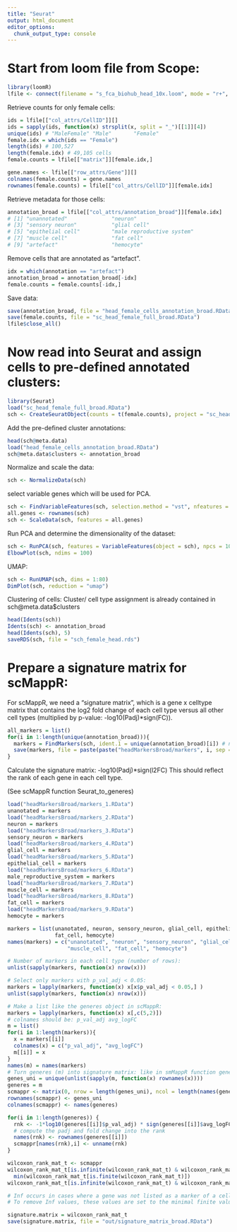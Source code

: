 ---
title: "Seurat"
output: html_document
editor_options: 
  chunk_output_type: console
---

# Start from loom file from Scope:

```{r}
library(loomR)
lfile <- connect(filename = "s_fca_biohub_head_10x.loom", mode = "r+", skip.validate = T)
```

Retrieve counts for only female cells:

```{r}
ids = lfile[["col_attrs/CellID"]][]
ids = sapply(ids, function(x) strsplit(x, split = "_")[[1]][4])
unique(ids) # "MaleFemale" "Male"       "Female" 
female.idx = which(ids == "Female")
length(ids) # 100,527
length(female.idx) # 49,105 cells 
female.counts = lfile[["matrix"]][female.idx,]

gene.names <- lfile[["row_attrs/Gene"]][]
colnames(female.counts) = gene.names
rownames(female.counts) = lfile[["col_attrs/CellID"]][female.idx]
```

Retrieve metadata for those cells:

```{r}
annotation_broad = lfile[["col_attrs/annotation_broad"]][female.idx]
# [1] "unannotated"              "neuron"
# [3] "sensory neuron"           "glial cell"
# [5] "epithelial cell"          "male reproductive system"
# [7] "muscle cell"              "fat cell"
# [9] "artefact"                 "hemocyte"
```

Remove cells that are annotated as "artefact". 

```{r}
idx = which(annotation == "artefact")
annotation_broad = annotation_broad[-idx]
female.counts = female.counts[-idx,]
```

Save data:

```{r}
save(annotation_broad, file = "head_female_cells_annotation_broad.RData")
save(female.counts, file = "sc_head_female_full_broad.RData")
lfile$close_all()
```

# Now read into Seurat and assign cells to pre-defined annotated clusters:

```{r}
library(Seurat)
load("sc_head_female_full_broad.RData")
sch <- CreateSeuratObject(counts = t(female.counts), project = "sc_head_female", min.cells = 3, min.features = 200)
```

Add the pre-defined cluster annotations:

```{r}
head(sch@meta.data)
load("head_female_cells_annotation_broad.RData")
sch@meta.data$clusters <- annotation_broad
```

Normalize and scale the data:

```{r}
sch <- NormalizeData(sch)
```

select variable genes which will be used for PCA.

```{r}
sch <- FindVariableFeatures(sch, selection.method = "vst", nfeatures = 2000)
all.genes <- rownames(sch)
sch <- ScaleData(sch, features = all.genes)
```

Run PCA and determine the dimensionality of the dataset:

```{r}
sch <- RunPCA(sch, features = VariableFeatures(object = sch), npcs = 100)
ElbowPlot(sch, ndims = 100)
```

UMAP:

```{r}
sch <- RunUMAP(sch, dims = 1:80)
DimPlot(sch, reduction = "umap")
```

Clustering of cells:
Cluster/ cell type assignment is already contained in sch@meta.data$clusters

```{r}
head(Idents(sch))
Idents(sch) <- annotation_broad
head(Idents(sch), 5)
saveRDS(sch, file = "sch_female_head.rds")
```

# Prepare a signature matrix for scMappR:

For scMappR, we need a "signature matrix", which is a gene x celltype matrix that contains the log2 fold change of each cell type versus all other cell types (multiplied by p-value: -log10(Padj)*sign(FC)).

```{r}
all_markers = list()
for(i in 1:length(unique(annotation_broad))){
  markers = FindMarkers(sch, ident.1 = unique(annotation_broad)[i]) # no specified log2 fc cutoff, as in code from scMappR on github
  save(markers, file = paste(paste("headMarkersBroad/markers", i, sep = "_"), "RData", sep = "."))
}
```

Calculate the signature matrix: 
-log10(Padj)*sign(l2FC) 
This should reflect the rank of each gene in each cell type. 

(See scMappR function Seurat_to_generes)

```{r}
load("headMarkersBroad/markers_1.RData")
unanotated = markers
load("headMarkersBroad/markers_2.RData")
neuron = markers
load("headMarkersBroad/markers_3.RData")
sensory_neuron = markers
load("headMarkersBroad/markers_4.RData")
glial_cell = markers
load("headMarkersBroad/markers_5.RData")
epithelial_cell = markers
load("headMarkersBroad/markers_6.RData")
male_reproductive_system = markers
load("headMarkersBroad/markers_7.RData")
muscle_cell = markers
load("headMarkersBroad/markers_8.RData")
fat_cell = markers
load("headMarkersBroad/markers_9.RData")
hemocyte = markers

markers = list(unanotated, neuron, sensory_neuron, glial_cell, epithelial_cell, male_reproductive_system, muscle_cell, 
               fat_cell, hemocyte)
names(markers) = c("unanotated", "neuron", "sensory_neuron", "glial_cell", "epithelial_cell", "male_reproductive_system", 
                   "muscle_cell", "fat_cell", "hemocyte")

# Number of markers in each cell type (number of rows):
unlist(sapply(markers, function(x) nrow(x)))

# Select only markers with p_val_adj < 0.05:
markers = lapply(markers, function(x) x[x$p_val_adj < 0.05,] )
unlist(sapply(markers, function(x) nrow(x)))

# Make a list like the generes object in scMappR: 
markers = lapply(markers, function(x) x[,c(5,2)])
# colnames should be: p_val_adj avg_logFC
m = list()
for(i in 1:length(markers)){
  x = markers[[i]]
  colnames(x) = c("p_val_adj", "avg_logFC")
  m[[i]] = x
}
names(m) = names(markers)
# Turn generes (m) into signature matrix: like in smMappR function generes_to_heatmap
genes_uni = unique(unlist(sapply(m, function(x) rownames(x))))
generes = m
scmappr <- matrix(0, nrow = length(genes_uni), ncol = length(names(generes))) 
rownames(scmappr) <- genes_uni
colnames(scmappr) <- names(generes)

for(i in 1:length(generes)) {
  rnk <- -1*log10(generes[[i]]$p_val_adj) * sign(generes[[i]]$avg_logFC)
  # compute the padj and fold change into the rank
  names(rnk) <- rownames(generes[[i]])
  scmappr[names(rnk),i] <- unname(rnk)
}

wilcoxon_rank_mat_t <- scmappr
wilcoxon_rank_mat_t[is.infinite(wilcoxon_rank_mat_t) & wilcoxon_rank_mat_t < 0] <-
  min(wilcoxon_rank_mat_t[is.finite(wilcoxon_rank_mat_t)])
wilcoxon_rank_mat_t[is.infinite(wilcoxon_rank_mat_t) & wilcoxon_rank_mat_t > 0] <- max(wilcoxon_rank_mat_t[is.finite(wilcoxon_rank_mat_t)])

# Inf occurs in cases where a gene was not listed as a marker of a cell type. 
# To remove Inf values, these values are set to the minimal finite value in one of the other cell types. 

signature.matrix = wilcoxon_rank_mat_t
save(signature.matrix, file = "out/signature_matrix_broad.RData")
```
